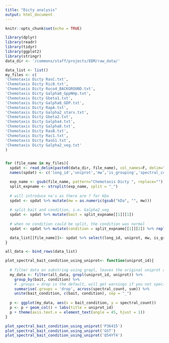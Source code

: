 ```yaml
---
title: "Dicty analysis"
output: html_document
---
```


```r
knitr::opts_chunk$set(echo = TRUE)
```


```r
library(dplyr)
library(readr)
library(tidyr)
library(ggplot2)
library(stringr) 
data_dir <- '/commons/staff/projects/EDM/raw_data/'
```

```r

data_list <- list()
my_files <- c(
'Chemotaxis Dicty RasC.txt',
'Chemotaxis Dicty Ric8.txt',
'Chemotaxis Dicty Roco4_BACKGROUND.txt',
'Chemotaxis Dicty Galpha8_GppNHp.txt',
'Chemotaxis Dicty Gbeta1.txt',
'Chemotaxis Dicty Galpha8_GDP.txt',
'Chemotaxis Dicty RapA.txt',
'Chemotaxis Dicty Galpha2_starv.txt',
'Chemotaxis Dicty Gbeta2.txt',
'Chemotaxis Dicty Galpha4.txt',
'Chemotaxis Dicty Galpha8.txt',
'Chemotaxis Dicty RasB.txt',
'Chemotaxis Dicty Rac1.txt',
'Chemotaxis Dicty RasG1.txt',
'Chemotaxis Dicty Galpha2_veg.txt'
)


for (file_name in my_files){
  spdat <- read_delim(paste0(data_dir, file_name), col_names=F, delim="\t", skip=1)
  names(spdat) <- c('long_id','uniprot','mw','is_grouping','spectral_count')

  exp_name <- gsub(file_name, pattern="Chemotaxis Dicty ", replace="") %>% gsub(pattern="\\.txt", replace="")
  split_expname <- strsplit(exp_name, split = "_")
  
  # will introduce na's as there are ? for kDa
  spdat <- spdat %>% mutate(mw = as.numeric(gsub("kDa", "", mw)))
  
  # split bait and condition, i.e. Galpha2_veg
  spdat <- spdat %>% mutate(bait = split_expname[[1]][1])
  
  # when no condition could be split, the condition was normal
  spdat <- spdat %>% mutate(condition = split_expname[[1]][2]) %>% replace_na(list(condition = "Normal"))

  data_list[[file_name]]<- spdat %>% select(long_id, uniprot, mw, is_grouping, spectral_count, bait, condition)
}

all_data <- bind_rows(data_list)

```


```r

plot_spectral_bait_condition_using_uniprot<- function(uniprot_id){
  
  # filter data on substring using grepl, leaves the original uniprot annotation intact 
  my_data <- filter(all_data, grepl(uniprot_id, uniprot)) %>% 
    group_by(bait, condition) %>% 
    # .groups = drop is the default, will get warnings if you not specify explicitly 
    summarise(.groups = 'drop', across(spectral_count, sum)) %>% 
    unite(bait_condition, c(bait, condition), sep = "_")
  
  p <- ggplot(my_data, aes(x = bait_condition, y = spectral_count))
  p <- p + geom_col() + labs(title = uniprot_id)
  p + theme(axis.text.x = element_text(angle = 45, hjust = 1))
}

plot_spectral_bait_condition_using_uniprot('P36415')
plot_spectral_bait_condition_using_uniprot('GST')
plot_spectral_bait_condition_using_uniprot('Q54YT4')

```

